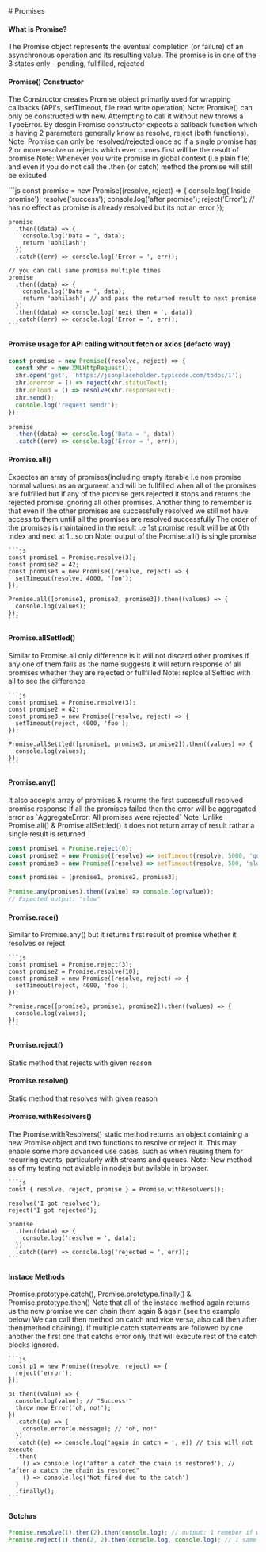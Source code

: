 
<Meta title="Promises" />

<div className="sb-container">
  <div className='sb-section-title'>
    # Promises
  </div>
 <div className="sb-section">
    <div className="sb-section-item">


 <h4 className="sb-section-item-heading">What is Promise?</h4>
  <p className="sb-section-item-paragraph">The Promise object represents the eventual completion (or failure) of an asynchronous operation and its resulting value.
    The promise is in one of the 3 states only - pending, fullfilled, rejected</p>

   <h4 className="sb-section-item-heading">Promise() Constructor</h4>
    <p className="sb-section-item-paragraph">
    The Constructor creates Promise object primarliy used for wrapping callbacks (API's, setTimeout, file read write operation)
    Note: Promise() can only be constructed with new. Attempting to call it without new throws a TypeError.
    By desgin Promise constructor expects a callback function which is having 2 parameters generally know as resolve, reject (both functions).
    Note: Promise can only be resolved/rejected once so if a single promise has 2 or more resolve or rejects which ever comes first will be the result of promise
    Note: Whenever you write promise in global context (i.e plain file) and even if you do not call the .then (or catch) method the promise will still be exicuted
    </p>
    ```js
    const promise = new Promise((resolve, reject) => {
      console.log('Inside promise');
      resolve('success');
      console.log('after promise');
      reject('Error'); // has no effect as promise is already resolved but its not an error
    });

    promise
      .then((data) => {
        console.log('Data = ', data);
        return 'abhilash';
      })
      .catch((err) => console.log('Error = ', err));

    // you can call same promise multiple times
    promise
      .then((data) => {
        console.log('Data = ', data);
        return 'abhilash'; // and pass the returned result to next promise
      })
      .then((data) => console.log('next then = ', data))
      .catch((err) => console.log('Error = ', err));
    ```

 <h4 className="sb-section-item-heading">Promise usage for API calling without fetch or axios (defacto way)</h4>

```js
const promise = new Promise((resolve, reject) => {
  const xhr = new XMLHttpRequest();
  xhr.open('get', 'https://jsonplaceholder.typicode.com/todos/1');
  xhr.onerror = () => reject(xhr.statusText);
  xhr.onload = () => resolve(xhr.responseText);
  xhr.send();
  console.log('request send!');
});

promise
  .then((data) => console.log('Data = ', data))
  .catch((err) => console.log('Error = ', err));
```

   <h4 className="sb-section-item-heading">Promise.all()</h4>
    <p className="sb-section-item-paragraph">Expectes an array of promises(including empty iterable i.e non promise normal values) as an argument and will be fullfilled when all of the promises are fullfilled
    but if any of the promise gets rejected it stops and returns the rejected promise ignoring all other promises.
    Another thing to remember is that even if the other promises are successfully resolved we still not have access to them untill all the promises are resolved successfully
    The order of the promises is maintained in the result i.e 1st promise result will be at 0th index and next at 1...so on
    Note: output of the Promise.all() is single promise</p>

    ```js
    const promise1 = Promise.resolve(3);
    const promise2 = 42;
    const promise3 = new Promise((resolve, reject) => {
      setTimeout(resolve, 4000, 'foo');
    });

    Promise.all([promise1, promise2, promise3]).then((values) => {
      console.log(values);
    });
    ```

 <h4 className="sb-section-item-heading">Promise.allSettled()</h4>
  <p className="sb-section-item-paragraph">Similar to Promise.all only difference is it will not discard other promises if any one of them fails as the name suggests it will return response of all promises whether they are rejected or fullfilled
  Note: replce allSettled with all to see the difference</p>

    ```js
    const promise1 = Promise.resolve(3);
    const promise2 = 42;
    const promise3 = new Promise((resolve, reject) => {
      setTimeout(reject, 4000, 'foo');
    });

    Promise.allSettled([promise1, promise3, promise2]).then((values) => {
      console.log(values);
    });
    ```

 <h4 className="sb-section-item-heading">Promise.any()</h4>
  <p className="sb-section-item-paragraph">It also accepts array of promises & returns the first successfull resolved promise response
  If all the promises failed then the error will be aggregated error as `AggregateError: All promises were rejected`
  Note: Unlike Promise.all() & Promise.allSettled() it does not return array of result rathar a single result is returned</p>

  ```js
  const promise1 = Promise.reject(0);
  const promise2 = new Promise((resolve) => setTimeout(resolve, 5000, 'quick'));
  const promise3 = new Promise((resolve) => setTimeout(resolve, 500, 'slow'));

  const promises = [promise1, promise2, promise3];

  Promise.any(promises).then((value) => console.log(value));
  // Expected output: "slow"
  ```

 <h4 className="sb-section-item-heading">Promise.race()</h4>
  <p className="sb-section-item-paragraph">Similar to Promise.any() but it returns first result of promise whether it resolves or reject</p>

    ```js
    const promise1 = Promise.reject(3);
    const promise2 = Promise.resolve(10);
    const promise3 = new Promise((resolve, reject) => {
      setTimeout(reject, 4000, 'foo');
    });

    Promise.race([promise3, promise1, promise2]).then((values) => {
      console.log(values);
    });
    ```

 <h4 className="sb-section-item-heading">Promise.reject()</h4>
 <p className="sb-section-item-paragraph">Static method that rejects with given reason</p>

 <h4 className="sb-section-item-heading">Promise.resolve()</h4>
 <p className="sb-section-item-paragraph">Static method that resolves with given reason</p>

 <h4 className="sb-section-item-heading">Promise.withResolvers()</h4>
  <p className="sb-section-item-paragraph">The Promise.withResolvers() static method returns an object containing a new Promise object and two functions to resolve or reject it.
  This may enable some more advanced use cases, such as when reusing them for recurring events, particularly with streams and queues.
  Note: New method as of my testing not avilable in nodejs but avilable in browser.</p>

    ```js
    const { resolve, reject, promise } = Promise.withResolvers();

    resolve('I got resolved');
    reject('I got rejected');

    promise
      .then((data) => {
        console.log('resolve = ', data);
      })
      .catch((err) => console.log('rejected = ', err));
    ```

 <h4 className="sb-section-item-heading">Instace Methods</h4>
  <p className="sb-section-item-paragraph">Promise.prototype.catch(), Promise.prototype.finally() & Promise.prototype.then()
  Note that all of the instace method again returns us the new promise we can chain them again & again (see the example below)
  We can call then method on catch and vice versa, also call then after then(method chaining). If multiple catch statements are followed by one another the first one that catchs error only that will execute rest of the catch blocks ignored.</p>

    ```js
    const p1 = new Promise((resolve, reject) => {
      reject('error');
    });

    p1.then((value) => {
      console.log(value); // "Success!"
      throw new Error('oh, no!');
    })
      .catch((e) => {
        console.error(e.message); // "oh, no!"
      })
      .catch((e) => console.log('again in catch = ', e)) // this will not execute
      .then(
        () => console.log('after a catch the chain is restored'), // "after a catch the chain is restored"
        () => console.log('Not fired due to the catch')
      )
      .finally();
    ```

 <h4 className="sb-section-item-heading">Gotchas</h4>

  ```js
  Promise.resolve(1).then(2).then(console.log); // output: 1 remeber if we do not return anthing from then the first thens result will be forwarded
  Promise.reject(1).then(2, 2).then(console.log, console.log); // 1 same here
  ```
</div>  
</div>  
</div>